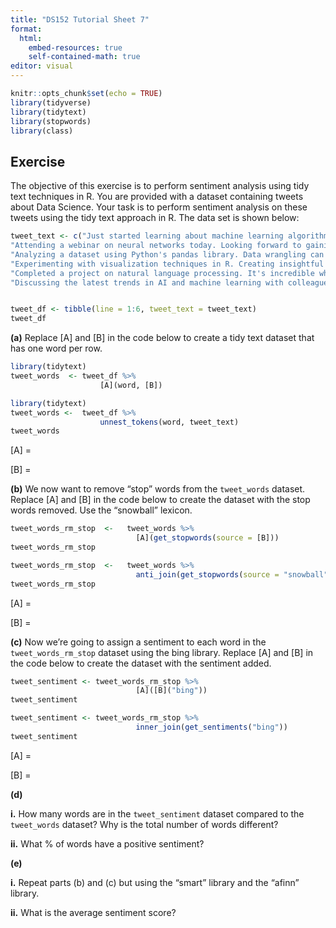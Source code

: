 ```yaml
---
title: "DS152 Tutorial Sheet 7"
format: 
  html:
    embed-resources: true
    self-contained-math: true
editor: visual
---
```


```r
knitr::opts_chunk$set(echo = TRUE)
library(tidyverse)
library(tidytext)
library(stopwords)
library(class)

```


## Exercise 

The objective of this exercise is to perform sentiment analysis using tidy text techniques in R. You are provided with a dataset containing tweets about Data Science. Your task is to perform sentiment analysis on these tweets using the tidy text approach in R. The data set is shown below:

```r
tweet_text <- c("Just started learning about machine learning algorithms. Excited to dive deeper into this fascinating field #machinelearning #datascience",
"Attending a webinar on neural networks today. Looking forward to gaining new insights! #neuralnetworks #datascience",
"Analyzing a dataset using Python's pandas library. Data wrangling can be challenging but rewarding! #pandas #datascience",
"Experimenting with visualization techniques in R. Creating insightful plots to better understand the data. #rstats #dataviz",
"Completed a project on natural language processing. It's incredible what we can accomplish with text data! #nlp #datascience",
"Discussing the latest trends in AI and machine learning with colleagues. Continuous learning is key in this rapidly evolving field! #AI #datascience")


tweet_df <- tibble(line = 1:6, tweet_text = tweet_text)
tweet_df
```

**(a)** Replace [A] and [B] in the code below to create a tidy text dataset that has one word per row. 

```r
library(tidytext)
tweet_words  <- tweet_df %>%
                    [A](word, [B])
```

```r
library(tidytext)
tweet_words <-  tweet_df %>%
                    unnest_tokens(word, tweet_text)
tweet_words
```

[A] = 

[B] = 

**(b)** We now want to remove "stop" words from the `tweet_words` dataset. Replace [A] and [B] in the code below to create the dataset with the stop words removed. Use the "snowball" lexicon. 

```r
tweet_words_rm_stop  <-   tweet_words %>%
                            [A](get_stopwords(source = [B])) 
tweet_words_rm_stop 
```

```r
tweet_words_rm_stop  <-   tweet_words %>%
                            anti_join(get_stopwords(source = "snowball")) 
tweet_words_rm_stop 
```

[A] = 

[B] = 


**(c)** Now we're going to assign a sentiment to each word in the `tweet_words_rm_stop` dataset using the bing library.  Replace [A] and [B] in the code below to create the dataset with the sentiment added. 

```r
tweet_sentiment <- tweet_words_rm_stop %>%
                            [A]([B]("bing")) 
tweet_sentiment
```

```r
tweet_sentiment <- tweet_words_rm_stop %>%
                            inner_join(get_sentiments("bing")) 
tweet_sentiment
```

[A] = 

[B] = 


**(d)** 

**i.** How many words are in the `tweet_sentiment` dataset compared to the `tweet_words` dataset? Why is the total number of words different? 

**ii.** What % of words have a positive sentiment? 


**(e)**

**i.** Repeat parts (b) and (c) but using the "smart" library and the "afinn" library. 

**ii.** What is the average sentiment score? 